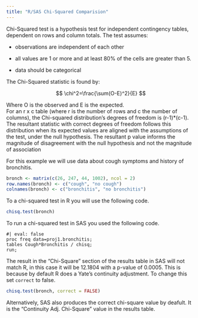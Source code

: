 ```yaml
---
title: "R/SAS Chi-Squared Comparision"
---
```


Chi-Squared test is a hypothesis test for independent contingency tables, dependent on rows and column totals. The test assumes:

-   observations are independent of each other

-   all values are 1 or more and at least 80% of the cells are greater than 5.

-   data should be categorical

The Chi-Squared statistic is found by:

$$
\chi^2=\frac{\sum(O-E)^2}{E}
$$

Where O is the observed and E is the expected.\
For an r x c table (where r is the number of rows and c the number of columns), the Chi-squared distribution's degrees of freedom is (r-1)\*(c-1). The resultant statistic with correct degrees of freedom follows this distribution when its expected values are aligned with the assumptions of the test, under the null hypothesis. The resultant p value informs the magnitude of disagreement with the null hypothesis and not the magnitude of association

For this example we will use data about cough symptoms and history of bronchitis.

```r

bronch <- matrix(c(26, 247, 44, 1002), ncol = 2)
row.names(bronch) <- c("cough", "no cough")
colnames(bronch) <- c("bronchitis", "no bronchitis")
```

To a chi-squared test in R you will use the following code.

```r
chisq.test(bronch)
```

To run a chi-squared test in SAS you used the following code.

```SAS
#| eval: false
proc freq data=proj1.bronchitis;
tables Cough*Bronchitis / chisq;
run;
```

The result in the "Chi-Square" section of the results table in SAS will not match R, in this case it will be 12.1804 with a p-value of 0.0005. This is because by default R does a Yate's continuity adjustment. To change this set `correct` to false.

```r
chisq.test(bronch, correct = FALSE)
```
Alternatively, SAS also produces the correct chi-square value by deafult. It is the "Continuity Adj. Chi-Square" value in the results table. 